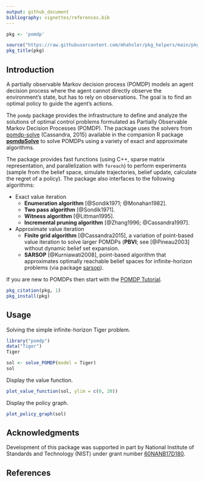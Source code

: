 ```yaml
---
output: github_document
bibliography: vignettes/references.bib
---
```


```r
pkg <- 'pomdp'

source("https://raw.githubusercontent.com/mhahsler/pkg_helpers/main/pkg_helpers.R")
pkg_title(pkg)
```

## Introduction
A partially observable Markov decision process (POMDP) models an agent decision process
where the agent cannot directly observe the environment's state, but has to rely on 
observations. The goal is to find an optimal policy to guide the agent's actions.

The `pomdp` package provides the infrastructure to define and analyze the solutions 
of optimal control problems formulated as Partially Observable Markov Decision Processes (POMDP). 
The package uses the solvers from [pomdp-solve](http://www.pomdp.org/code/) (Cassandra, 2015) 
available in the companion R package [**pomdpSolve**](https://github.com/mhahsler/pomdpSolve) to solve 
POMDPs using a variety of exact and approximate algorithms.

The package provides
fast functions (using C++, sparse matrix representation, and parallelization with `foreach`) 
to perform experiments (sample from the belief space, 
simulate trajectories, 
belief update, 
calculate the regret of a policy). The package also interfaces
to the following algorithms:

* Exact value iteration
  - __Enumeration algorithm__ [@Sondik1971; @Monahan1982].
  - __Two pass algorithm__ [@Sondik1971].
  - __Witness algorithm__ [@Littman1995].
  - __Incremental pruning algorithm__ [@Zhang1996; @Cassandra1997].

* Approximate value iteration
  - __Finite grid algorithm__ [@Cassandra2015], a variation of point-based value iteration to solve larger POMDPs (__PBVI__; see [@Pineau2003] without dynamic belief set expansion.
  - __SARSOP__ [@Kurniawati2008], point-based algorithm that approximates optimally reachable belief spaces for infinite-horizon problems (via package [sarsop](https://github.com/boettiger-lab/sarsop)).

If you are new to POMDPs then start with the [POMDP Tutorial](https://pomdp.org/tutorial/).

```r
pkg_citation(pkg, 1)
pkg_install(pkg)
```

## Usage

Solving the simple infinite-horizon Tiger problem.
```r
library("pomdp")
data("Tiger")
Tiger
```

```r
sol <- solve_POMDP(model = Tiger)
sol
```

Display the value function.

```r
plot_value_function(sol, ylim = c(0, 20))
```

Display the policy graph.

```r
plot_policy_graph(sol)
```

## Acknowledgments

Development of this package was supported in part by 
National Institute of Standards and Technology (NIST) under grant number 
[60NANB17D180](https://www.nist.gov/ctl/pscr/safe-net-integrated-connected-vehicle-computing-platform).

## References